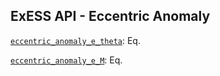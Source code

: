 ::: {.callout-tip collapse="true"}
# ExESS API - Eccentric Anomaly
[`eccentric_anomaly_e_theta`](/api/exospheres/orbital_mechanics.qmd): Eq. \eqref{eq:eccentric_anomaly_e_theta}  

[`eccentric_anomaly_e_M`](/api/exospheres/orbital_mechanics.qmd): Eq. \eqref{eq:eccentric_anomaly_e_M}
:::